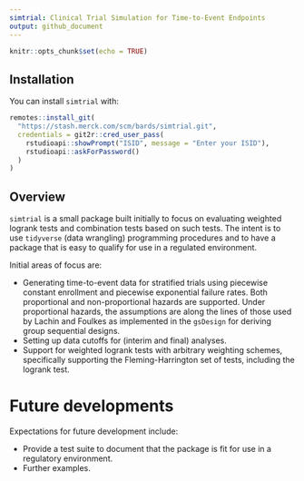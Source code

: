 ```yaml
---
simtrial: Clinical Trial Simulation for Time-to-Event Endpoints
output: github_document
---
```



```r
knitr::opts_chunk$set(echo = TRUE)
```


## Installation 

You can install `simtrial` with:

```r
remotes::install_git(
  "https://stash.merck.com/scm/bards/simtrial.git",
  credentials = git2r::cred_user_pass(
    rstudioapi::showPrompt("ISID", message = "Enter your ISID"),
    rstudioapi::askForPassword()
  )
)
```

## Overview

`simtrial` is a small package built initially to focus on evaluating weighted logrank tests and combination tests based on such tests. The intent is to use `tidyverse` (data wrangling) programming procedures and to have a package that is easy to qualify for use in a regulated environment.

Initial areas of focus are:

- Generating time-to-event data for stratified trials using piecewise constant enrollment and piecewise exponential failure rates. Both proportional and non-proportional hazards are supported.
Under proportional hazards, the assumptions are along the lines of those used by Lachin and Foulkes as implemented in the `gsDesign` for deriving group sequential designs.
- Setting up data cutoffs for (interim and final) analyses.
- Support for weighted logrank tests with arbitrary weighting schemes, specifically supporting the Fleming-Harrington set of tests, including the logrank test.

# Future developments

Expectations for future development include:

- Provide a test suite to document that the package is fit for use in a regulatory environment.
- Further examples.
